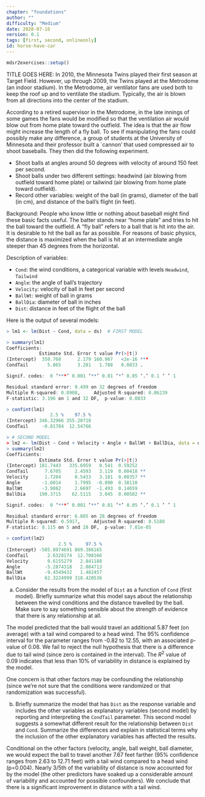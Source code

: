 ```yaml
---
chapter: "foundations"
author: ""
difficulty: "Medium"
date: 2020-07-16 
version: 0.1
tags: [first, second, onlineonly]
id: horse-have-car
---
```


```r
mdsr2exercises::setup()
```

TITLE GOES HERE: In 2010, the Minnesota Twins played their first season at Target Field. However, up
through 2009, the Twins played at the Metrodome (an indoor stadium). In the Metrodome, air ventilator fans are used both to keep the roof up and to ventilate the stadium. Typically, the air is  blown from all directions into the center of the stadium.

According to a retired supervisor in the Metrodome, in the late innings
of some games the fans would be modified so that the ventilation
air would blow out from home plate toward the outfield. The idea is that the
air flow might increase the length of a fly ball. To see if manipulating
the fans could possibly make any difference, a group of students at the
University of Minnesota and their professor built a `cannon' that used
compressed air to shoot baseballs. They then did the following experiment.


-  Shoot balls at angles around 50 degrees with velocity of around 150 feet per second.
-  Shoot balls under two different settings: headwind (air blowing from outfield toward
home plate) or tailwind (air blowing from home plate toward outfield).
-   Record other variables: weight of the ball (in grams), diameter of the ball (in cm), and
distance of the ball's flight (in feet).


Background: People who know little or nothing about baseball might find these basic facts useful.  The batter stands near "home plate" and tries to hit the ball toward the outfield.  A "fly ball" refers to a ball that is hit into the air.  It is desirable to hit 
the ball as far as possible.  For reasons of basic physics, the distance is maximized when the ball is hit at an intermediate angle steeper than 45 degrees from the horizontal.

Description of variables:

- `Cond`: the wind conditions, a categorical variable with levels `Headwind`, `Tailwind`
- `Angle`: the angle of ball's trajectory 
- `Velocity`: velocity of ball in feet per second  
- `BallWt`: weight of ball in grams 
- `BallDia`: diameter of ball in inches 
- `Dist`: distance in feet of the flight of the ball

Here is the
output of several models: 
```r
> lm1 <- lm(Dist ~ Cond, data = ds)  # FIRST MODEL
```

```r
> summary(lm1)
Coefficients:
            Estimate Std. Error t value Pr(>|t|)
(Intercept)  350.768      2.179 160.967   <2e-16 ***
CondTail       5.865      3.281   1.788   0.0833 .

Signif. codes:  0 ‘***’ 0.001 ‘**’ 0.01 ‘*’ 0.05 ‘.’ 0.1 ‘ ’ 1

Residual standard error: 9.499 on 32 degrees of freedom
Multiple R-squared: 0.0908,     Adjusted R-squared: 0.06239
F-statistic: 3.196 on 1 and 32 DF,  p-value: 0.0833
```

```r
> confint(lm1)
                2.5 %    97.5 %
(Intercept) 346.32966 355.20718
CondTail     -0.81784  12.54766
```

```r
> # SECOND MODEL
> lm2 <- lm(Dist ~ Cond + Velocity + Angle + BallWt + BallDia, data = ds)
> summary(lm2)
Coefficients:
            Estimate Std. Error t value Pr(>|t|)
(Intercept) 181.7443   335.6959   0.541  0.59252
CondTail      7.6705     2.4593   3.119  0.00418 **
Velocity      1.7284     0.5433   3.181  0.00357 **
Angle        -1.6014     1.7995  -0.890  0.38110
BallWt       -3.9862     2.6697  -1.493  0.14659
BallDia     190.3715    62.5115   3.045  0.00502 **

Signif. codes:  0 ‘***’ 0.001 ‘**’ 0.01 ‘*’ 0.05 ‘.’ 0.1 ‘ ’ 1

Residual standard error: 6.805 on 28 degrees of freedom
Multiple R-squared: 0.5917,     Adjusted R-squared: 0.5188
F-statistic: 8.115 on 5 and 28 DF,  p-value: 7.81e-05
```

```r
> confint(lm2)
                   2.5 %     97.5 %
(Intercept) -505.8974691 869.386165
CondTail       2.6328174  12.708166
Velocity       0.6155279   2.841188
Angle         -5.2874318   2.084713
BallWt        -9.4549432   1.482457
BallDia       62.3224999 318.420536
```

a. Consider the results from the model of `Dist` as a function
of `Cond` (first model). Briefly summarize what this model says about the relationship between the wind conditions and the distance travelled by the ball.  Make sure to say something sensible about the strength of evidence that there is any relationship at all.

 <!--begin-answer-->
The model predicted that the ball would travel an additional 5.87 feet (on average) with a tail wind compared to a head wind.  The 95% confidence interval for the parameter ranges from -0.82 to 12.55, with an associated p-value of 0.08.  We fail to reject the null hypothesis that there is a difference due to tail wind (since zero is contained in the interval).  The $R^2$ value of 0.09 indicates that less than 10% of variability in distance is explained by the model.  

One concern is that other factors may be confounding the relationship (since we're not sure that the conditions were randomized or that randomization was successful).
  <!--end-answer-->


b.  Briefly summarize the model that has `Dist` as the response variable and includes the other variables as explanatory variables (second model) by reporting and interpreting the `CondTail` parameter. This second model suggests a somewhat different result for the relationship between `Dist` and `Cond`.  Summarize the differences and explain in statistical terms why the inclusion of the other explanatory variables has affected the results.

 <!--begin-answer-->
Conditional on the other factors (velocity, angle, ball weight, ball 
diameter, we would expect the ball to travel another 7.67 feet farther (95% confidence ranges from 2.63 to 12.71 feet) with a tail wind compared to a head wind (p=0.004).  Nearly 3/5th of the variability of distance is now accounted for by the model (the other predictors have soaked up a considerable amount of variability and accounted for possible confounders).  We conclude that there is a significant improvement in distance with a tail wind.  
  <!--end-answer-->


